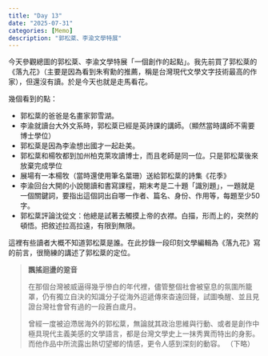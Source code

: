 ```yaml
---
title: "Day 13"
date: "2025-07-31"
categories: [Memo]
description: "郭松棻、李渝文學特展"
---
```


今天參觀總圖的郭松棻、李渝文學特展「一個創作的起點」。我先前買了郭松棻的《落九花》（主要是因為看到朱宥勳的推薦，稱是台灣現代文學文字技術最高的作家），但還沒有讀。於是今天也就是走馬看花。

幾個看到的點：

-   郭松棻的爸爸是名畫家郭雪湖。
-   李渝就讀台大外文系時，郭松棻已經是英詩課的講師。（顯然當時講師不需要博士學位）
-   郭松棻是因為李渝想出國才一起赴美。
-   郭松棻和楊牧都到加州柏克萊攻讀博士，而且老師是同一位。只是郭松棻後來放棄完成學位
-   展場有一本楊牧（當時還使用筆名葉珊）送給郭松棻的詩集《花季》
-   李渝回台大開的小說閱讀和書寫課程，期末考是二十題「識別題」，一題就是一個關鍵詞，要指出這個詞出自哪一作者、篇名、身份、作用等，每題至少50字。
-   郭松棻評論沈從文：他總是試著去觸摸上帝的衣襟。白描，形而上的，突然的頓悟。把敘述拉高拉遠，有限到無限。

這裡有些讀者大概不知道郭松棻是誰。在此抄錄一段印刻文學編輯為《落九花》寫的前言，很簡練的講述了郭松棻的定位。

> **飄搖迴盪的跫音**
>
> 在那個台灣被威逼得幾乎慘白的年代裡，儘管整個社會被窒息的氛圍所籠罩，仍有獨立自決的知識分子從海外迢遞傳來杳遠回聲，試圖喚醒、並且見證台灣社會曾有過的一段蒼白歲月。
>
> 曾經一度被迫滯居海外的郭松棻，無論就其政治思維與行動、或者是創作中極具現代主義美感的文學語言，都是台灣文學史上一抹秀異而特出的身影。而他作品中所流露出熱切望鄉的情感，更令人感到深刻的動容。 （下略）
